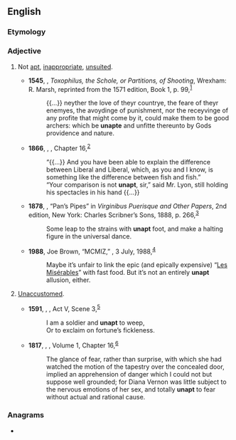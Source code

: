 ==English==

===Etymology===
{{prefix|en|un|apt}}

===Adjective===
{{en-adj}}

# {{lb|en|obsolete|_|except in negative phrases}} Not [[apt]], [[inappropriate]], [[unsuited]].
#* '''1545''', {{w|Roger Ascham}}, ''Toxophilus, the Schole, or Partitions, of Shooting'', Wrexham: R. Marsh, reprinted from the 1571 edition, Book 1, p. 99,<sup>[http://catalog.hathitrust.org/Record/008683870]</sup>
#*: {{...}} neyther the love of theyr countrye, the feare of theyr enemyes, the avoydinge of punishment, nor the receyvinge of any profite that might come by it, could make them to be good archers: which be '''unapte''' and unfitte thereunto by Gods providence and nature.
#* '''1866''', {{w|George Eliot}}, ''{{w|Felix Holt, the Radical}}'', Chapter 16,<sup>[http://www.gutenberg.org/files/40882/40882-h/40882-h.htm]</sup>
#*: “{{...}} And you have been able to explain the difference between Liberal and Liberal, which, as you and I know, is something like the difference between fish and fish.”
#*: “Your comparison is not '''unapt''', sir,” said Mr. Lyon, still holding his spectacles in his hand {{...}}
#* '''1878''', {{w|Robert Louis Stevenson}}, “Pan’s Pipes” in ''Virginibus Puerisque and Other Papers'', 2nd edition, New York: Charles Scribner’s Sons, 1888, p. 266,<sup>[http://catalog.hathitrust.org/Record/100549121]</sup>
#*: Some leap to the strains with '''unapt''' foot, and make a halting figure in the universal dance.
#* '''1988''', Joe Brown, “MCMIZ,” ''{{w|The Washington Post}}'', 3 July, 1988,<sup>[https://www.washingtonpost.com/archive/lifestyle/style/1988/07/03/mcmiz/444ca1af-5839-44f1-83d5-409f11af2426/?utm_term=.ccafb92ef788]</sup>
#*: Maybe it’s unfair to link the epic (and epically expensive) “[[w:Les Misérables (musical)|Les Misérables]]” with fast food. But it’s not an entirely '''unapt''' allusion, either.
# {{lb|en|obsolete}} [[unaccustomed|Unaccustomed]].
#* '''1591''', {{w|William Shakespeare}}, ''{{w|Henry VI, Part 1}}'', Act V, Scene 3,<sup>[http://www.opensourceshakespeare.org/views/plays/play_view.php?WorkID=henry6p1&Scope=entire&pleasewait=1&msg=pl]</sup>
#*: I am a soldier and '''unapt''' to weep,
#*: Or to exclaim on fortune’s fickleness.
#* '''1817''', {{w|Walter Scott}}, ''{{w|Rob Roy}}'', Volume 1, Chapter 16,<sup>[http://www.gutenberg.org/files/7025/7025-h/7025-h.htm]</sup>
#*: The glance of fear, rather than surprise, with which she had watched the motion of the tapestry over the concealed door, implied an apprehension of danger which I could not but suppose well grounded; for Diana Vernon was little subject to the nervous emotions of her sex, and totally '''unapt''' to fear without actual and rational cause.

===Anagrams===
* {{anagrams|en|a=anptu|punta|tupan|untap}}